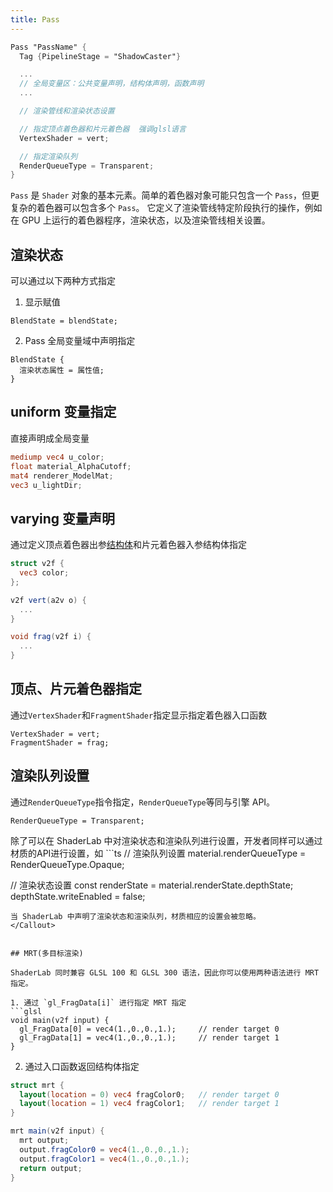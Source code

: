 ```yaml
---
title: Pass
---
```


```glsl
Pass "PassName" {
  Tag {PipelineStage = "ShadowCaster"}

  ...
  // 全局变量区：公共变量声明，结构体声明，函数声明
  ...

  // 渲染管线和渲染状态设置

  // 指定顶点着色器和片元着色器  强调glsl语言
  VertexShader = vert;

  // 指定渲染队列
  RenderQueueType = Transparent;
}
```

`Pass` 是 `Shader` 对象的基本元素。简单的着色器对象可能只包含一个 `Pass`，但更复杂的着色器可以包含多个 `Pass`。 它定义了渲染管线特定阶段执行的操作，例如在 GPU 上运行的着色器程序，渲染状态，以及渲染管线相关设置。

## 渲染状态

可以通过以下两种方式指定

1. 显示赋值

```
BlendState = blendState;
```

2. Pass 全局变量域中声明指定

```
BlendState {
  渲染状态属性 = 属性值;
}
```

## uniform 变量指定

直接声明成全局变量

```glsl
mediump vec4 u_color;
float material_AlphaCutoff;
mat4 renderer_ModelMat;
vec3 u_lightDir;
```

## varying 变量声明

通过定义顶点着色器出参[结构体](/docs/graphics/shader/shaderLab/syntax/shader/#结构体函数)和片元着色器入参结构体指定

```glsl
struct v2f {
  vec3 color;
};

v2f vert(a2v o) {
  ...
}

void frag(v2f i) {
  ...
}
```

## 顶点、片元着色器指定

通过`VertexShader`和`FragmentShader`指定显示指定着色器入口函数

```
VertexShader = vert;
FragmentShader = frag;
```

## 渲染队列设置

通过`RenderQueueType`指令指定，`RenderQueueType`等同与引擎 API。

```
RenderQueueType = Transparent;
```

<Callout type="info">
除了可以在 ShaderLab 中对渲染状态和渲染队列进行设置，开发者同样可以通过材质的API进行设置，如
```ts
// 渲染队列设置
material.renderQueueType = RenderQueueType.Opaque;

// 渲染状态设置 const renderState = material.renderState.depthState; depthState.writeEnabled = false;

````
当 ShaderLab 中声明了渲染状态和渲染队列，材质相应的设置会被忽略。
</Callout>


## MRT(多目标渲染)

ShaderLab 同时兼容 GLSL 100 和 GLSL 300 语法，因此你可以使用两种语法进行 MRT 指定。

1. 通过 `gl_FragData[i]` 进行指定 MRT 指定
```glsl
void main(v2f input) {
  gl_FragData[0] = vec4(1.,0.,0.,1.);     // render target 0
  gl_FragData[1] = vec4(1.,0.,0.,1.);     // render target 1
}
````

2. 通过入口函数返回结构体指定

```glsl
struct mrt {
  layout(location = 0) vec4 fragColor0;   // render target 0
  layout(location = 1) vec4 fragColor1;   // render target 1
}

mrt main(v2f input) {
  mrt output;
  output.fragColor0 = vec4(1.,0.,0.,1.);
  output.fragColor1 = vec4(1.,0.,0.,1.);
  return output;
}
```
